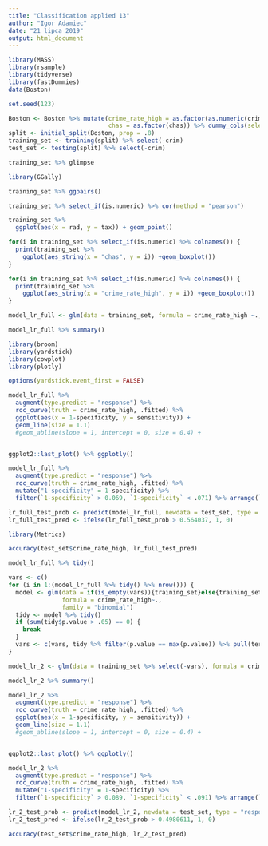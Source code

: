 ```yaml
---
title: "Classification applied 13"
author: "Igor Adamiec"
date: "21 lipca 2019"
output: html_document
---
```


```r
library(MASS)
library(rsample)
library(tidyverse)
library(fastDummies)
data(Boston)

```
```r

set.seed(123)

Boston <- Boston %>% mutate(crime_rate_high = as.factor(as.numeric(crim > median(crim))),
                            chas = as.factor(chas)) %>% dummy_cols(select_columns = c("chas"), remove_most_frequent_dummy = T) %>% select(-chas)
split <- initial_split(Boston, prop = .8)
training_set <- training(split) %>% select(-crim)
test_set <- testing(split) %>% select(-crim)
```

```r
training_set %>% glimpse
```

```r
library(GGally)
```

```r
training_set %>% ggpairs()
```

```r
training_set %>% select_if(is.numeric) %>% cor(method = "pearson")
```

```r
training_set %>% 
  ggplot(aes(x = rad, y = tax)) + geom_point()
```

```r
for(i in training_set %>% select_if(is.numeric) %>% colnames()) {
  print(training_set %>% 
    ggplot(aes_string(x = "chas", y = i)) +geom_boxplot())
}
```

```r
for(i in training_set %>% select_if(is.numeric) %>% colnames()) {
  print(training_set %>% 
    ggplot(aes_string(x = "crime_rate_high", y = i)) +geom_boxplot())
}
```

```r
model_lr_full <- glm(data = training_set, formula = crime_rate_high ~., family = "binomial")
```

```r
model_lr_full %>% summary()
```

```r
library(broom)
library(yardstick)
library(cowplot)
library(plotly)

```

```r
options(yardstick.event_first = FALSE)
```

```r
model_lr_full %>% 
  augment(type.predict = "response") %>% 
  roc_curve(truth = crime_rate_high, .fitted) %>% 
  ggplot(aes(x = 1-specificity, y = sensitivity)) + 
  geom_line(size = 1.1)
  #geom_abline(slope = 1, intercept = 0, size = 0.4) + 


ggplot2::last_plot() %>% ggplotly()
```

```r
model_lr_full %>% 
  augment(type.predict = "response") %>% 
  roc_curve(truth = crime_rate_high, .fitted) %>% 
  mutate("1-specificity" = 1-specificity) %>% 
  filter(`1-specificity` > 0.069, `1-specificity` < .071) %>% arrange(`1-specificity`)
```

```r
lr_full_test_prob <- predict(model_lr_full, newdata = test_set, type = "response")
lr_full_test_pred <- ifelse(lr_full_test_prob > 0.564037, 1, 0)
```

```r
library(Metrics)
```

```r
accuracy(test_set$crime_rate_high, lr_full_test_pred)
```

```r
model_lr_full %>% tidy()
```

```r
vars <- c()
for (i in 1:(model_lr_full %>% tidy() %>% nrow())) {
  model <- glm(data = if(is_empty(vars)){training_set}else{training_set %>% select(-vars)}, 
               formula = crime_rate_high~., 
               family = "binomial")
  tidy <- model %>% tidy()
  if (sum(tidy$p.value > .05) == 0) {
    break
  }
  vars <- c(vars, tidy %>% filter(p.value == max(p.value)) %>% pull(term))
}
```


```r
model_lr_2 <- glm(data = training_set %>% select(-vars), formula = crime_rate_high~., family = "binomial")
```

```r
model_lr_2 %>% summary()
```

```r
model_lr_2 %>% 
  augment(type.predict = "response") %>% 
  roc_curve(truth = crime_rate_high, .fitted) %>% 
  ggplot(aes(x = 1-specificity, y = sensitivity)) + 
  geom_line(size = 1.1)
  #geom_abline(slope = 1, intercept = 0, size = 0.4) + 


ggplot2::last_plot() %>% ggplotly()
```

```r
model_lr_2 %>% 
  augment(type.predict = "response") %>% 
  roc_curve(truth = crime_rate_high, .fitted) %>% 
  mutate("1-specificity" = 1-specificity) %>% 
  filter(`1-specificity` > 0.089, `1-specificity` < .091) %>% arrange(`1-specificity`)
```

```r
lr_2_test_prob <- predict(model_lr_2, newdata = test_set, type = "response")
lr_2_test_pred <- ifelse(lr_2_test_prob > 0.4980611, 1, 0)
```

```r
accuracy(test_set$crime_rate_high, lr_2_test_pred)
```




